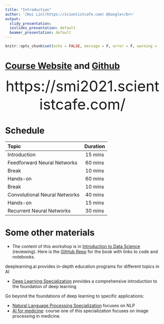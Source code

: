 ```yaml
---
title: "Introduction"
author: '[Hui Lin](https://scientistcafe.com) @Google</br>'
output:
  slidy_presentation:
  ioslides_presentation: default
  beamer_presentation: default
---
```


```r
knitr::opts_chunk$set(echo = FALSE, message = F, error = F, warning =  F)
```

# [Course Website](https://smi2021.scientistcafe.com/) and [Github](https://github.com/happyrabbit/smi2021) 


<center>
<font size = "10">
https://smi2021.scientistcafe.com/
</font>
</center>

# Schedule

| Topic | Duration |
| :--- | :---: | 
| Introduction | 15 mins | 
| Feedforward Neural Networks | 60 mins | 
| Break | 10 mins | 
| Hands-on | 60 mins | 
| Break | 10 mins | 
| Convolutional Neural Networks | 40 mins | 
| Hands-on | 15 mins |
| Recurrent Neural Networks | 30 mins |

# Some other materials

- The content of this workshop is in [Introduction to Data Science](http://scientistcafe.com/IDS/) (reviewing).  Here is the [GitHub Repo](https://github.com/happyrabbit/IntroDataScience/blob/master/README.md) for the book with links to code and notebooks.


deeplearning.ai provides in-depth education programs for different topics in AI

- [Deep Learning Specialization](https://www.deeplearning.ai/program/deep-learning-specialization/) provides a comprehensive introduction to the foundation of deep learning

Go beyond the foundations of deep learning to specific applications:

- [Natural Language Processing Specialization](https://www.deeplearning.ai/program/natural-language-processing-specialization/) focuses on NLP
- [AI for medicine](https://www.coursera.org/specializations/ai-for-medicine): course one of this specialization focuses on image processing in medicine.